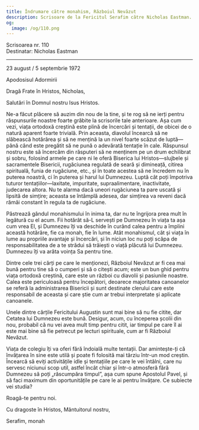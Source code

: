```yaml
---
title: Îndrumare către monahism, Războiul Nevăzut
description: Scrisoare de la Fericitul Serafim către Nicholas Eastman.
og:
  image: /og/110.png
---
```


<div style={{textAlign:'right', fontFamily:'monospace'}}>Scrisoarea nr. 110</div>
<div style={{textAlign:'left', fontFamily:'monospace'}}>Destinatar: Nicholas Eastman</div>

---

23 august / 5 septembrie 1972

Apodosisul Adormirii

Dragă Frate în Hristos, Nicholas,

Salutări în Domnul nostru Isus Hristos.

Ne-a făcut plăcere să auzim din nou de la tine, și te rog să ne ierți pentru răspunsurile noastre foarte grăbite la scrisorile tale anterioare. Așa cum vezi, viața ortodoxă creștină este plină de încercări și tentații, de obicei de o natură aparent foarte trivială. Prin aceasta, diavolul încearcă să ne slăbească hotărârea și să ne mențină la un nivel foarte scăzut de luptă—până când este pregătit să ne pună o adevărată tentație în cale. Răspunsul nostru este să încercăm din răsputeri să ne menținem pe un drum echilibrat și sobru, folosind armele pe care ni le oferă Biserica lui Hristos—slujbele și sacramentele Bisericii, rugăciunea regulată de seară și dimineață, citirea spirituală, funia de rugăciune, etc., și în toate acestea să ne încredem nu în puterea noastră, ci în puterea și harul lui Dumnezeu. Luptă cât poți împotriva tuturor tentațiilor—laxitate, impuritate, supraalimentare, inactivitate, judecarea altora. Nu te alarma dacă uneori rugăciunea ta pare uscată și lipsită de simțire; aceasta se întâmplă adesea, dar simțirea va reveni dacă rămâi constant în regula ta de rugăciune.

Păstrează gândul monahismului în inima ta, dar nu te îngrijora prea mult în legătură cu el acum. Fii hotărât să-L servești pe Dumnezeu în viața ta așa cum vrea El, și Dumnezeu îți va deschide în curând calea pentru a împlini această hotărâre, fie ca monah, fie în lume. Atât monahismul, cât și viața în lume au propriile avantaje și încercări, și în niciun loc nu poți scăpa de responsabilitatea de a te strădui să trăiești o viață plăcută lui Dumnezeu. Dumnezeu îți va arăta voința Sa pentru tine.

Dintre cele trei cărți pe care le menționezi, Războiul Nevăzut ar fi cea mai bună pentru tine să o cumperi și să o citești acum; este un bun ghid pentru viața ortodoxă creștină, care este un război cu diavolii și pasiunile noastre. Calea este periculoasă pentru începători, deoarece majoritatea canoanelor se referă la administrarea Bisericii și sunt destinate clerului care este responsabil de aceasta și care știe cum ar trebui interpretate și aplicate canoanele.

Unele dintre cărțile Fericitului Augustin sunt mai bine să nu fie citite, dar Cetatea lui Dumnezeu este bună. Desigur, acum, cu începerea școlii din nou, probabil că nu vei avea mult timp pentru citit, iar timpul pe care îl ai este mai bine să fie petrecut pe lecturi spirituale, cum ar fi Războiul Nevăzut.

Viața de colegiu îți va oferi fără îndoială multe tentații. Dar amintește-ți că învățarea în sine este utilă și poate fi folosită mai târziu într-un mod creștin. Încearcă să eviți activitățile idle și tentațiile pe care le vei întâlni, care nu servesc niciunui scop util, astfel încât chiar și într-o atmosferă fără Dumnezeu să poți „răscumpăra timpul”, așa cum spune Apostolul Pavel, și să faci maximum din oportunitățile pe care le ai pentru învățare. Ce subiecte vei studia?

Roagă-te pentru noi.

Cu dragoste în Hristos, Mântuitorul nostru,

Serafim, monah